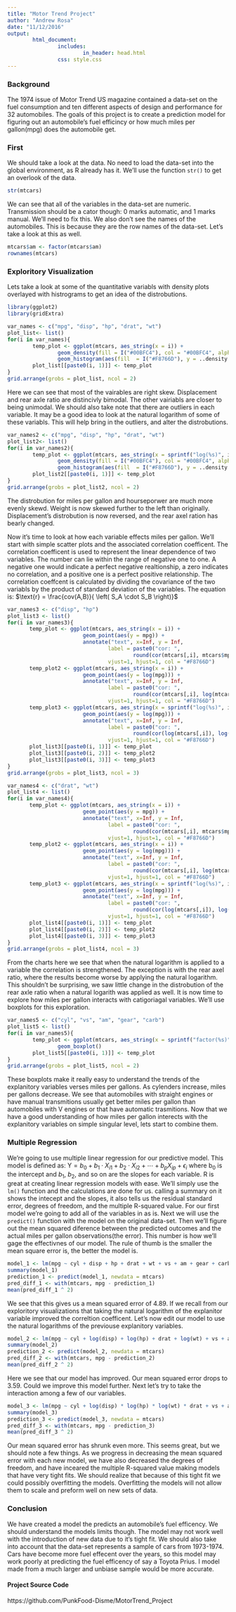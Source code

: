 ```yaml
---
title: "Motor Trend Project"
author: "Andrew Rosa"
date: "11/12/2016"
output: 
        html_document:
                includes:
                        in_header: head.html
                css: style.css
---
```


### Background

The 1974 issue of Motor Trend US magazine contained a data-set on the fuel consumption and ten different aspects of design and performance for 32 automobiles. The goals of this project is to create a prediction model for figuring out an automobile's fuel efficincy or how much miles per gallon(mpg) does the automobile get. 

### First

We should take a look at the data. No need to load the data-set into the global environment, as R already has it. We'll use the function `str()` to get an overlook of the data.

```r
str(mtcars)
```

We can see that all of the variables in the data-set are numeric. Transmission should be a cator though: 0 marks automatic, and 1 marks manual. We'll need to fix this. We also don't see the names of the automobiles. This is because they are the row names of the data-set. Let's take a look at this as well. 

```r
mtcars$am <- factor(mtcars$am)
rownames(mtcars)
```

### Exploritory Visualization

Lets take a look at some of the quantitative variabls with density plots overlayed with histrograms to get an idea of the distrobutions.

```r
library(ggplot2)
library(gridExtra)

var_names <- c("mpg", "disp", "hp", "drat", "wt")
plot_list<- list()
for(i in var_names){
        temp_plot <- ggplot(mtcars, aes_string(x = i)) +
                geom_density(fill = I("#00BFC4"), col = "#00BFC4", alpha = 0.5) +
                geom_histogram(aes(fill  = I("#F8766D"), y = ..density..), alpha = 0.9) 
        plot_list[[paste0(i, 1)]] <- temp_plot
}
grid.arrange(grobs = plot_list, ncol = 2)
```

Here we can see that most of the vairables are right skew. Displacement and rear axle ratio are distincivly bimodal. The other vairiabls are closer to being unimodal. We should also take note that there are outliers in each variable. It may be a good idea to look at the natural logarithm of some of these variabls. This will help bring in the outliers, and alter the distrobutions. 

```r
var_names2 <- c("mpg", "disp", "hp", "drat", "wt")
plot_list2<- list()
for(i in var_names2){
        temp_plot <- ggplot(mtcars, aes_string(x = sprintf("log(%s)", i))) +
                geom_density(fill = I("#00BFC4"), col = "#00BFC4", alpha = 0.5) +
                geom_histogram(aes(fill  = I("#F8766D"), y = ..density..), alpha = 0.9) 
        plot_list2[[paste0(i, 1)]] <- temp_plot
}
grid.arrange(grobs = plot_list2, ncol = 2)
```

The distrobution for miles per gallon and hourseporwer are much more evenly skewd. Weight is now skewed further to the left than originally. Displacement's distrobution is now reversed, and the rear axel ration has bearly changed. 

Now it's time to look at how each variable effects miles per gallon. We'll start with simple scatter plots and the associated correlation coefficent. The correlation coefficent is used to represent the linear dependence of two variables. The number can lie within the range of negative one to one. A negative one would indicate a perfect negative realtionship, a zero indicates no correlation, and a positive one is a perfect positive relationship. The correlation coeffcent is calculated by dividing the covariance of the two variabls by the product of standard deviation of the variables. The equation is: $\text{r} = \frac{cov(A,B)}{ \left( S_A \cdot S_B \right)}$

```r
var_names3 <- c("disp", "hp")
plot_list3 <- list()
for(i in var_names3){
       temp_plot <- ggplot(mtcars, aes_string(x = i)) +
                        geom_point(aes(y = mpg)) +
                        annotate("text", x=Inf, y = Inf,
                                label = paste0("cor: ", 
                                        round(cor(mtcars[,i], mtcars$mpg), 2)),
                                vjust=1, hjust=1, col = "#F8766D")
       temp_plot2 <- ggplot(mtcars, aes_string(x = i)) +
                        geom_point(aes(y = log(mpg))) +
                        annotate("text", x=Inf, y = Inf,
                                label = paste0("cor: ", 
                                        round(cor(mtcars[,i], log(mtcars$mpg)), 2)),
                                vjust=1, hjust=1, col = "#F8766D")
       temp_plot3 <- ggplot(mtcars, aes_string(x = sprintf("log(%s)", i))) +
                        geom_point(aes(y = log(mpg))) +
                        annotate("text", x=Inf, y = Inf,
                                label = paste0("cor: ", 
                                        round(cor(log(mtcars[,i]), log(mtcars$mpg)), 2)),
                                vjust=1, hjust=1, col = "#F8766D")
       plot_list3[[paste0(i, 1)]] <- temp_plot
       plot_list3[[paste0(i, 2)]] <- temp_plot2
       plot_list3[[paste0(i, 3)]] <- temp_plot3
}
grid.arrange(grobs = plot_list3, ncol = 3)
```

```r
var_names4 <- c("drat", "wt")
plot_list4 <- list()
for(i in var_names4){
       temp_plot <- ggplot(mtcars, aes_string(x = i)) +
                        geom_point(aes(y = mpg)) +
                        annotate("text", x=Inf, y = Inf,
                                label = paste0("cor: ", 
                                        round(cor(mtcars[,i], mtcars$mpg), 2)),
                                vjust=1, hjust=1, col = "#F8766D")
       temp_plot2 <- ggplot(mtcars, aes_string(x = i)) +
                        geom_point(aes(y = log(mpg))) +
                        annotate("text", x=Inf, y = Inf,
                                label = paste0("cor: ", 
                                        round(cor(mtcars[,i], log(mtcars$mpg)), 2)),
                                vjust=1, hjust=1, col = "#F8766D")
       temp_plot3 <- ggplot(mtcars, aes_string(x = sprintf("log(%s)", i))) +
                        geom_point(aes(y = log(mpg))) +
                        annotate("text", x=Inf, y = Inf,
                                label = paste0("cor: ", 
                                        round(cor(log(mtcars[,i]), log(mtcars$mpg)), 2)),
                                vjust=1, hjust=1, col = "#F8766D")
       plot_list4[[paste0(i, 1)]] <- temp_plot
       plot_list4[[paste0(i, 2)]] <- temp_plot2
       plot_list4[[paste0(i, 3)]] <- temp_plot3
}
grid.arrange(grobs = plot_list4, ncol = 3)
```

From the charts here we see that when the natural logarithm is applied to a variable the correlation is strengthened. The exception is with the rear axel ratio, where the results become worse by applying the natural logarithm. This shouldn't be surprising, we saw little change in the distrobution of the rear axle ratio when a natural logarith was applied as well. 
It is now time to explore how miles per gallon interacts with catigoriagal variables. We'll use boxplots for this exploration. 

```r
var_names5 <- c("cyl", "vs", "am", "gear", "carb")
plot_list5 <- list()
for(i in var_names5){
        temp_plot <- ggplot(mtcars, aes_string(x = sprintf("factor(%s)", i), y = "mpg")) +
                geom_boxplot() 
        plot_list5[[paste0(i, 1)]] <- temp_plot
}
grid.arrange(grobs = plot_list5, ncol = 2)
```

These boxplots make it really easy to understand the trends of the explanitory variables verses miles per gallons. As cylenders increase, miles per gallons decrease. We see that automobiles with straight engines or have manual transmitions usually get better miles per gallon than automobiles with V engines or that have automatic trasmitions. Now that we have a good understanding of how miles per gallon interects with the explanitory variables on simple singular level, lets start to combine them. 

### Multiple Regression

We're going to use multiple linear regression for our predictive model. This model is defined as: $\text{Y} = \textit{b}_0 + \textit{b}_1 \cdot \textit{X}_{i1} + \textit{b}_2 \cdot \textit{X}_{i2} + \cdots + \textit{b}_{p} \textit{X}_{ip} + \epsilon_{i}$ where $\text{b}_0$ is the intercept and $\textit{b}_1$, $\textit{b}_2$, and so on are the slopes for each variable. R is great at creating linear regression models with ease. We'll simply use the `lm()` function and the calculations are done for us. calling a summary on it shows the intecept and the slopes, it also tells us the residual standard error, degrees of freedom, and the multiple R-squared value. For our first model we're going to add all of the variables in as is. Next we will use the `predict()` function with the model on the original data-set. Then we'll figure out the mean squared diference between the predicted outcomes and the actual miles per gallon observations(the error). This number is how we'll gage the effectivnes of our model. The rule of thumb is the smaller the mean square error is, the better the model is. 

```r

model_1 <- lm(mpg ~ cyl + disp + hp + drat + wt + vs + am + gear + carb, data = mtcars)
summary(model_1)
prediction_1 <- predict(model_1, newdata = mtcars)
pred_diff_1 <- with(mtcars, mpg - prediction_1)
mean(pred_diff_1 ^ 2)
```

We see that this gives us a mean squared error of 4.89. If we recall from our exploritory visualizations that taking the natural logarithm of the explanitor variable improved the correltion coefficent. Let's now edit our model to use the natural logarithms of the previouse explanitory variables. 

```r
model_2 <- lm(mpg ~ cyl + log(disp) + log(hp) + drat + log(wt) + vs + am + gear + carb, data = mtcars)
summary(model_2)
prediction_2 <- predict(model_2, newdata = mtcars)
pred_diff_2 <- with(mtcars, mpg - prediction_2)
mean(pred_diff_2 ^ 2)
```

Here we see that our model has improved. Our mean squared error drops to 3.59. Could we improve this model further. Next let's try to take the interaction among a few of our variables.

```r
model_3 <- lm(mpg ~ cyl + log(disp) * log(hp) * log(wt) * drat + vs + am + gear + carb, data = mtcars)
summary(model_3)
prediction_3 <- predict(model_3, newdata = mtcars)
pred_diff_3 <- with(mtcars, mpg - prediction_3)
mean(pred_diff_3 ^ 2)
```

Our mean squared error has shrunk even more. This seems great, but we should note a few things. As we progress in decreasing the mean squared error with each new model, we have also decreased the degrees of freedom, and have inceared the multiple R-squared value making models that have very tight fits. We should realize that because of this tight fit we could possibly overfitting the models. Overfitting the models will not allow them to scale and preform well on new sets of data. 

### Conclusion

We have created a model the predicts an automobile's fuel efficency. We should understand the models limits though. The model may not work well with the introduction of new data due to it's tight fit. We should also take into account that the data-set represents a sample of cars from 1973-1974. Cars have become more fuel effecent over the years, so this model may work poorly at predicting the fuel efficency of say a Toyota Prius. I model made from a much larger and unbiase sample would be more accurate. 

#### Project Source Code

https://github.com/PunkFood-Disme/MotorTrend_Project



